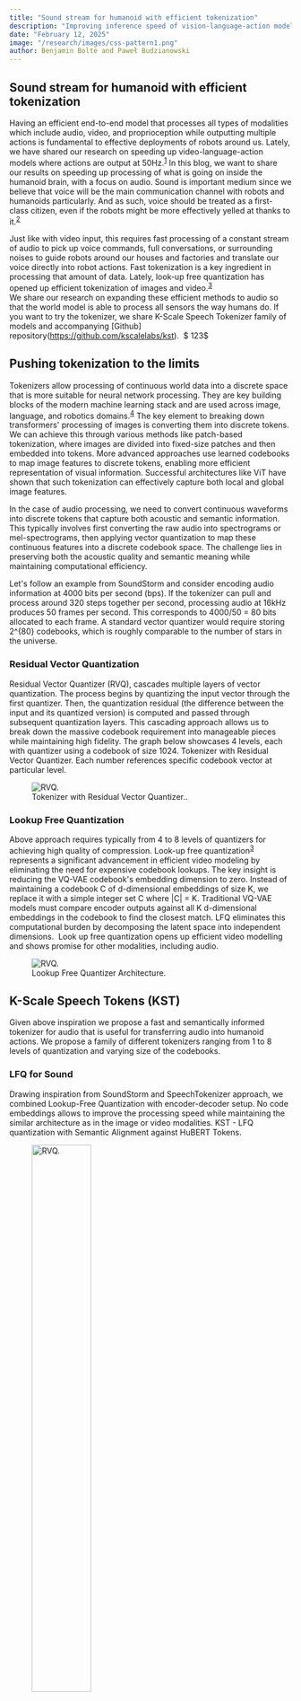```yaml
---
title: "Sound stream for humanoid with efficient tokenization"
description: "Improving inference speed of vision-language-action models for edge devices while preserving encoding power."
date: "February 12, 2025"
image: "/research/images/css-pattern1.png"
author: Benjamin Bolte and Paweł Budzianowski
---
```


## Sound stream for humanoid with efficient tokenization
Having an efficient end-to-end model that processes all types of modalities which include audio, video, and proprioception while outputting multiple actions is fundamental to effective deployments of robots around us. 
Lately, we have shared our research on speeding up video-language-action models where actions are output at 50Hz.<sup id="fn-1">[1](#footnote-1)</sup> 
In this blog, we want to share our results on speeding up processing of what is going on inside the humanoid brain, 
with a focus on audio. Sound is important medium since we believe that voice will be the main communication channel 
with robots and humanoids particularly. And as such, voice should be treated as a first-class citizen, 
even if the robots might be more effectively yelled at thanks to it.<sup id="fn-1">[2](#footnote-1)</sup> 

Just like with video input, this requires fast processing of a constant stream of audio to 
pick up voice commands, full conversations, or surrounding noises to guide robots 
around our houses and factories and translate our voice directly into robot actions. 
Fast tokenization is a key ingredient in processing that amount of data. 
Lately, look-up free quantization has opened up efficient tokenization of images and video.<sup id="fn-1">[3](#footnote-1)</sup>  
We share our research on expanding these efficient methods to audio so that the world model is able to process all sensors the way humans do.
If you want to try the tokenizer, we share K-Scale Speech Tokenizer family of models and accompanying [Github] 
repository(https://github.com/kscalelabs/kst). 
$ 123$

## Pushing tokenization to the limits

Tokenizers allow processing of continuous world data into a discrete space that is
more suitable for neural network processing.
They are key building blocks of the modern machine learning stack and are used across image, 
language, and robotics domains.<sup id="fn-1">[4](#footnote-1)</sup> 
The key element to breaking down transformers' processing 
of images is converting them into discrete tokens. We can achieve this through various methods 
like patch-based tokenization, where images are divided into fixed-size patches and then embedded into tokens. 
More advanced approaches use learned codebooks to map image features to discrete tokens, 
enabling more efficient representation of visual information. 
Successful architectures like ViT have shown that such tokenization can 
effectively capture both local and global image features.

In the case of audio processing, we need to convert continuous waveforms into discrete 
tokens that capture both acoustic and semantic information. This typically involves first converting the raw audio into spectrograms or mel-spectrograms, then applying vector quantization to map these continuous features into a discrete codebook space. The challenge lies in preserving both the acoustic quality and semantic meaning while maintaining computational efficiency.

Let's follow an example from SoundStorm and consider encoding audio information at 4000
 bits per second (bps). 
 If the tokenizer can pull and process around 320 steps together per second, 
 processing audio at 16kHz produces 50 frames per second. This corresponds to 4000/50 = 80 bits allocated to each frame. 
 A standard vector quantizer would require storing 2^{80} codebooks, which is roughly comparable to the number of stars in the universe.


### Residual Vector Quantization
Residual Vector Quantizer (RVQ), cascades multiple layers of vector quantization. 
The process begins by quantizing the input vector through the first quantizer. Then, the quantization residual (the difference between the input and its quantized version) is computed and passed through subsequent quantization layers. This cascading approach allows us to break down the massive codebook requirement into manageable pieces while maintaining high fidelity. 
The graph below showcases 4 levels, each with quantizer using a codebook of size 1024. 
Tokenizer with Residual Vector Quantizer. 
Each number references specific codebook vector at particular level. 


<figure>
  <img src="/research/images/encodec.webp" alt="RVQ."  style={{ width: "70%", marginBottom: "0.1rem" }}/>
  <figcaption style={{ marginBottom: "1rem" }}>Tokenizer with Residual Vector Quantizer..</figcaption>
</figure>

### Lookup Free Quantization
Above approach requires typically from 4 to 8 levels of quantizers for
achieving high quality of compression. Look-up free quantization<sup id="fn-1">[3](#footnote-1)</sup> 
represents a significant advancement in efficient video modeling by eliminating 
the need for expensive codebook lookups. The key insight is reducing the VQ-VAE 
codebook's embedding dimension to zero. Instead of maintaining a codebook C of 
d-dimensional embeddings of size K, we replace it with a simple integer set C where |C| = K.
Traditional VQ-VAE models must compare encoder outputs against all K d-dimensional 
embeddings in the codebook to find the closest match. LFQ eliminates this computational burden by decomposing the latent space into independent dimensions. 
Look up free quantization opens up efficient video
 modelling and shows promise for other modalities, including audio.

<figure>
  <img src="/research/images/lfq.png" alt="RVQ."  style={{ width: "70%", marginBottom: "0.1rem" }}/>
  <figcaption style={{ marginBottom: "1rem" }}> Lookup Free Quantizer Architecture.</figcaption>
</figure>

## K-Scale Speech Tokens (KST)
Given above inspiration we propose a fast and semantically informed tokenizer 
for audio that is useful for transferring audio into humanoid actions. 
We propose a family of different tokenizers ranging from 1 to 8 levels of
 quantization and varying size of the codebooks.

### LFQ for Sound
Drawing inspiration from SoundStorm and SpeechTokenizer approach, 
we combined Lookup-Free Quantization with encoder-decoder setup. 
No code embeddings allows to improve the processing speed while maintaining 
the similar architecture as in the image or video modalities.
KST - LFQ quantization with Semantic Alignment against HuBERT Tokens.

<figure>
  <img src="/research/images/kst.png" alt="RVQ." width="50%" style={{ marginBottom: "0.1rem" }} />
  <figcaption style={{ marginBottom: "1rem" }}> KST - LFQ quantization with Semantic Alignment against HuBERT Tokens.</figcaption>
</figure>

### Aligning with Human-like Information
Drawing inspiration from SpeechTokenizer approach we guide
the training of the efficient tokenizer to be semantically rich.
This stems from the fact that interaction with robots ACTION: 
explain that is about understanding not pure sound quality. 
Robots needs to understand words and gneeral sound should be understandable.
HuBERT (Hidden-Unit BERT)<sup id="fn-1">[5](#footnote-1)</sup> is 
a self-supervised model that learns speech representations by masking and predicting portions of the input signal. It creates semantically meaningful tokens by clustering similar speech patterns together, effectively capturing linguistic structure without explicit supervision. These tokens serve as an excellent target for knowledge distillation since they encode human-like understanding of speech.
Through knowledge distillation, we can transfer the semantic understanding capabilities of HuBERT to our more efficient KST model. By training KST to predict HuBERT tokens while maintaining its efficient architecture, we create a fast tokenizer that preserves the semantic richness needed for robot interactions. This approach balances computational efficiency with semantic understanding.

## Experiments
Different variants of KST model are trained on the Libri-Light dataset which offers 60k+ hours of unlabelled speech. It is the largest open spoken English audio suitable for training speech recognition systems under limited or no supervision. It is derived from open-source audio books
from the LibriVox project. For effective comparison, we have kept the original training parameters of the SpeechTokenizer. Efficient tokenization can be efficiently trained - we used two nodes of A100s over a span of 4 days for each model. All models consists of around 100M parameters. You can see the full training config at the KST repository.

### Evaluation
We first evaluate our tokenizer through sound reconstruction test - 
we randomly sampled 500 speech samples from the LJSpeech test set. 
We focused on the semantic utility of the tokens by assessing content 
accuracy through Word Error Rate (WER), obtained by transcribing the reconstructed speech.

<figure>
  <img src="/research/images/table_lfq.png" alt="RVQ." width="50%" style={{ marginBottom: "0.1rem" }} />
  <figcaption style={{ marginBottom: "1rem" }}> Speech reconstruction results.</figcaption>
</figure>

As anticipated, our proposed tokenization achieved a lower reconstruction quality compared to SpeechTokenizer. 
However, owing to the single-layer quantization and the elimination of lookup operations, 
the inference speed was improved. The qualitative analysis can be done by listening 
to encoded and subsequently decoded audio examples from different:
<div style={{ display: 'flex', gap: '1rem' }}>
  <figure style={{ textAlign: 'center' }}>
  <audio controls>
    <source src="/research/audio/lfq_gt.wav" type="audio/mpeg" />
    Your browser does not support the audio element.
  </audio>
  <figcaption>Ground Truth</figcaption>
  </figure>
  <figure style={{ textAlign: 'center' }}>
  <audio controls>
    <source src="/research/audio/lfq_base.wav" type="audio/mpeg" />
    Your browser does not support the audio element.
  </audio>
  <figcaption>Tokenizer reconstruction</figcaption>
  </figure>
</div>

{/* We did not observe significant variations in reconstruction quality or performance 
across different codebook sizes within LFQ, therefore we present results only for the 
1024 codebook configuration. */}

### Text-to-Speech
Efficiency in tokenization allows to propagate that across different speech domains. 
We can add these encodings to the VLA model as another dimension. 
You can also train ASR/Command models that can operate on the robot. 
Finally, one can also train text-to-speech models with a simple design of
predicting one-level LFQ tokens given some prompt. We gave it a shot with a ridiculously small encoder-decoder architecture
comprising of 6M parameters and around 2 hours of artificially generated speech data
from just one voice actor. You can hear some samples here:
<div style={{ display: 'flex', gap: '1rem' }}>
  <figure style={{ textAlign: 'center' }}>
  <audio controls>
    <source src="/research/audio/sample_1.wav" type="audio/mpeg" />
    Your browser does not support the audio element.
  </audio>
  <figcaption>Generated sample 1</figcaption>
  </figure>
  <figure style={{ textAlign: 'center' }}>
  <audio controls>
    <source src="/research/audio/sample_2.wav" type="audio/mpeg" />
    Your browser does not support the audio element.
  </audio>
  <figcaption>Genereated sample 2</figcaption>
  </figure>
</div>

## Conclusions
Efficient tokenization across different modalities is fundamental to improving end-to-end approaches.
We have demonstrated that efficient tokenization of video can be transferred to audio modality. 
{/* You can try the model yourself by pulling one of the KST tokenizers:
<div style={{ textAlign: 'left' }}>
```python
from kst import KST

tokenizer = KST(model="kst_1_1024")
codes = = tokenizer.encode(audio_input)
audio = tokenizer.decode(codes)
```
</div>
*/}

### References
<div id="footnote-1">
[1] [Even if we yell at them](https://yay-robot.github.io/) \
[2] [EdgeVLA](https://kscale.dev/research/efficient-video-language-action-models-for-robots) \
[3] [MagVIT2](https://magvit.cs.cmu.edu/v2/) \
[4] See recent robotics tokenizers: [Cosmos](https://github.com/NVlabs/TokenBench) tokenizer or [FAST tokenizer](https://www.physicalintelligence.company/research/fast) \
[5] [HuBERT](https://ieeexplore.ieee.org/abstract/document/9585401) \
[6] [SpeechTokenizer](https://arxiv.org/abs/2308.16692) 
</div>  

